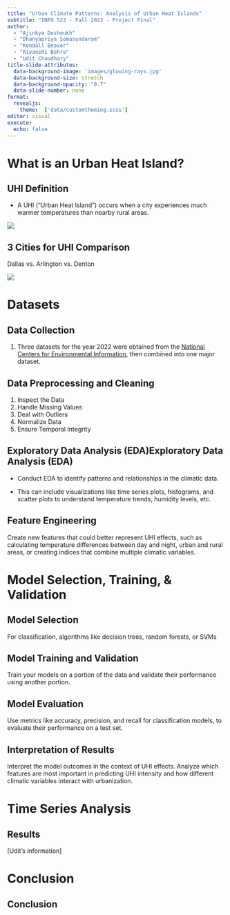 ```yaml
---
title: "Urban Climate Patterns: Analysis of Urban Heat Islands"
subtitle: "INFO 523 - Fall 2023 - Project Final"
author: 
  - "Ajinkya Deshmukh"
  - "Dhanyapriya Somasundaram"
  - "Kendall Beaver"
  - "Riyanshi Bohra"
  - "Udit Chaudhary"
title-slide-attributes:
  data-background-image: 'images/glowing-rays.jpg'
  data-background-size: stretch
  data-background-opacity: "0.7"
  data-slide-number: none
format:
  revealjs:
    theme:  ['data/customtheming.scss']
editor: visual
execute:
  echo: false
---
```


# **What is an Urban Heat Island?**

## **UHI Definition**

-   A UHI ("Urban Heat Island") occurs when a city experiences much warmer temperatures than nearby rural areas.

![](images/urband_heat_island.jpg){fig-align="center"}

## **3 Cities for UHI Comparison**

Dallas vs. Arlington vs. Denton

![](images/google_maps_dallas_metro.png){fig-align="center"}

# **Datasets**

## **Data Collection**

1.  Three datasets for the year 2022 were obtained from the [National Centers for Environmental Information](https://www.ncei.noaa.gov/access/search/data-search/local-climatological-data?pageNum=1&bbox=32.843,-97.215,32.629,-97.001), then combined into one major dataset.

## Data Preprocessing and Cleaning

1.  Inspect the Data
2.  Handle Missing Values
3.  Deal with Outliers
4.  Normalize Data
5.  Ensure Temporal Integrity

## Exploratory Data Analysis (EDA)Exploratory Data Analysis (EDA)

-   Conduct EDA to identify patterns and relationships in the climatic data.

-   This can include visualizations like time series plots, histograms, and scatter plots to understand temperature trends, humidity levels, etc.

## Feature Engineering

Create new features that could better represent UHI effects, such as calculating temperature differences between day and night, urban and rural areas, or creating indices that combine multiple climatic variables.

# Model Selection, Training, & Validation

## Model Selection

For classification, algorithms like decision trees, random forests, or SVMs

## Model Training and Validation

Train your models on a portion of the data and validate their performance using another portion.

## Model Evaluation

Use metrics like accuracy, precision, and recall for classification models, to evaluate their performance on a test set.

## Interpretation of Results

Interpret the model outcomes in the context of UHI effects. Analyze which features are most important in predicting UHI intensity and how different climatic variables interact with urbanization.

# Time Series Analysis

## Results

\[Udit's information\]

# Conclusion

## Conclusion
